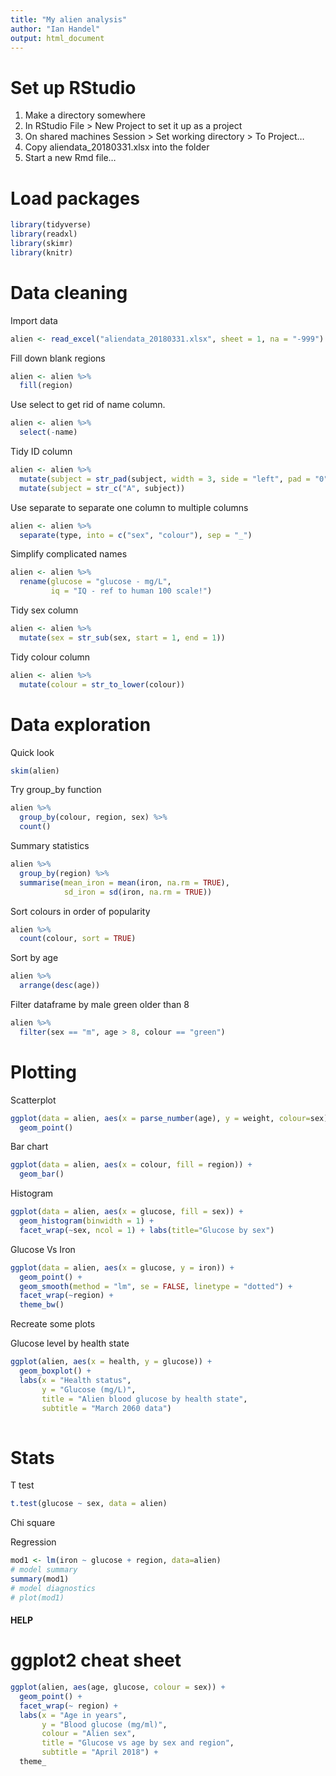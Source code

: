 ```yaml
---
title: "My alien analysis"
author: "Ian Handel"
output: html_document
---
```


# Set up RStudio
1. Make a directory somewhere
2. In RStudio File > New Project to set it up as a project
3. On shared machines Session > Set working directory > To Project...
4. Copy aliendata_20180331.xlsx into the folder
5. Start a new Rmd file...

# Load packages

```r

library(tidyverse)
library(readxl)
library(skimr)
library(knitr)

```
# Data cleaning 

Import data
```r
alien <- read_excel("aliendata_20180331.xlsx", sheet = 1, na = "-999")
```

Fill down blank regions
```r
alien <- alien %>%
  fill(region)
```

Use select to get rid of name column.
```r
alien <- alien %>%
  select(-name)
```

Tidy ID column
```r
alien <- alien %>%
  mutate(subject = str_pad(subject, width = 3, side = "left", pad = "0")) %>% 
  mutate(subject = str_c("A", subject))
```

Use separate to separate one column to multiple columns
```r
alien <- alien %>%
  separate(type, into = c("sex", "colour"), sep = "_")
```

Simplify complicated names
```r
alien <- alien %>%
  rename(glucose = "glucose - mg/L",
         iq = "IQ - ref to human 100 scale!")
```


Tidy sex column
```r
alien <- alien %>%
  mutate(sex = str_sub(sex, start = 1, end = 1))
```

Tidy colour column
```r
alien <- alien %>%
  mutate(colour = str_to_lower(colour))
```


# Data exploration

Quick look
```r
skim(alien)
```

Try group_by function 
```r
alien %>% 
  group_by(colour, region, sex) %>%
  count()
```

Summary statistics
```r
alien %>%
  group_by(region) %>%
  summarise(mean_iron = mean(iron, na.rm = TRUE),
            sd_iron = sd(iron, na.rm = TRUE)) 
```

Sort colours in order of popularity
```r
alien %>%
  count(colour, sort = TRUE) 
```

Sort by age
```r
alien %>%
  arrange(desc(age))
```

Filter dataframe by male green older than 8
```r
alien %>%
  filter(sex == "m", age > 8, colour == "green")
```

# Plotting

Scatterplot
```r
ggplot(data = alien, aes(x = parse_number(age), y = weight, colour=sex)) + 
  geom_point()
```

Bar chart
```r
ggplot(data = alien, aes(x = colour, fill = region)) +
  geom_bar()
```

Histogram
```r
ggplot(data = alien, aes(x = glucose, fill = sex)) +
  geom_histogram(binwidth = 1) +
  facet_wrap(~sex, ncol = 1) + labs(title="Glucose by sex")
```

Glucose Vs Iron
```r
ggplot(data = alien, aes(x = glucose, y = iron)) +
  geom_point() + 
  geom_smooth(method = "lm", se = FALSE, linetype = "dotted") +
  facet_wrap(~region) + 
  theme_bw()
```

Recreate some plots

Glucose level by health state
```r
ggplot(alien, aes(x = health, y = glucose)) +
  geom_boxplot() +
  labs(x = "Health status",
       y = "Glucose (mg/L)",
       title = "Alien blood glucose by health state",
       subtitle = "March 2060 data")
  
```








# Stats

T test
```r
t.test(glucose ~ sex, data = alien)
```

Chi square


Regression
```r
mod1 <- lm(iron ~ glucose + region, data=alien)
# model summary
summary(mod1)
# model diagnostics
# plot(mod1)
```

#### HELP


# ggplot2 cheat sheet

```r
ggplot(alien, aes(age, glucose, colour = sex)) +
  geom_point() +
  facet_wrap(~ region) +
  labs(x = "Age in years",
       y = "Blood glucose (mg/ml)",
       colour = "Alien sex",
       title = "Glucose vs age by sex and region",
       subtitle = "April 2018") +
  theme_
```








